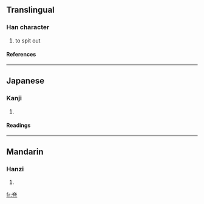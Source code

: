 ==Translingual==
===Han character===
{{Han char|rn=30|rad=口|as=05|sn=8|four=|canj=卜廿口 (YTR)}}
# to spit out
====References====
{{Han ref|kx=0184.100|dkj=03483|dj=0403.090|hdz=10608.070|uh=5485|ud=21637}}
----
==Japanese==
===Kanji===
{{ja-kanji|grade=|rs=口05}}
# {{defn|Japanese}} 
====Readings====
{{ja-readings|on=[[とう]] (tō)|kun=[[つばおはいていなむ]] (tsubaohaiteinamu)}}
----
==Mandarin==
===Hanzi===
{{cmn-hanzi|pin=[[pòu]] (pou4)|wg=p'ou<sup>4</sup>}}
# {{defn|Mandarin}}

[[fr:咅]]